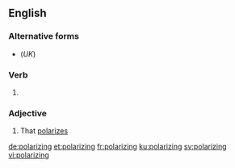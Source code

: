 ==English==

===Alternative forms===
* {{l|en|polarising}} (''UK'')

===Verb===
{{head|en|present participle}}

# {{present participle of|polarize|lang=en|nocat=1}}

===Adjective===
{{en-adj}}

# That [[polarize]]s

[[de:polarizing]]
[[et:polarizing]]
[[fr:polarizing]]
[[ku:polarizing]]
[[sv:polarizing]]
[[vi:polarizing]]